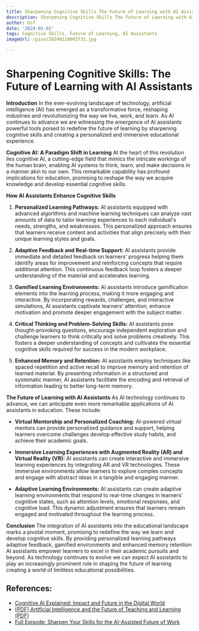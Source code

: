 ```yaml
---
title: Sharpening Cognitive Skills The Future of Learning with AI Assistants
description: Sharpening Cognitive Skills The Future of Learning with AI Assistants
author: Usf
date: '2024-01-02'
tags: Cognitive Skills, Future of Learning, AI Assistants
imageUrl: /pixa/20240118003731.jpg

---
```

# Sharpening  Cognitive Skills: The Future of Learning with  AI  Assistants

**Introduction**
In the ever-evolving  landscape of technology, artificial intelligence (AI) has emerged as a transformative  force, reshaping industries and revolutionizing the way we live,  work,  and learn. As AI continues to advance we are witnessing  the emergence of AI assistants powerful tools  poised to redefine  the future of  learning by sharpening cognitive skills and creating  a personalized and immersive educational experience.

**Cognitive AI: A Paradigm  Shift in Learning**
At the heart of this revolution lies cognitive AI, a cutting-edge field that mimics the intricate workings of the human brain, enabling AI systems to think, learn,  and make decisions in a manner akin to  our own. This remarkable capability has profound implications for education,  promising to reshape the way we acquire knowledge and  develop essential  cognitive skills.

**How AI Assistants Enhance Cognitive Skills**

1. **Personalized  Learning Pathways:** AI assistants equipped with advanced algorithms and machine learning techniques  can analyze vast amounts of data to tailor learning experiences to each individual's  needs, strengths, and weaknesses. This personalized approach ensures that learners receive content  and activities that  align precisely with their unique learning styles and goals.

2. **Adaptive Feedback and Real-time Support:** AI assistants provide immediate  and detailed feedback on  learners' progress helping them identify areas for improvement and reinforcing  concepts that require  additional attention. This continuous feedback loop fosters a deeper understanding of the material and accelerates learning.

3. **Gamified Learning Environments:**  AI assistants introduce gamification elements into the  learning process,  making  it more engaging and interactive. By incorporating rewards, challenges, and interactive  simulations, AI assistants captivate learners' attention, enhance motivation  and promote deeper engagement with the  subject  matter.

4. **Critical Thinking and Problem-Solving Skills:** AI assistants pose thought-provoking questions, encourage independent  exploration and  challenge learners to think critically and  solve problems creatively. This fosters a deeper understanding of concepts and cultivates the essential cognitive  skills required for success in the modern workplace.

5. **Enhanced Memory and Retention:** AI assistants employ techniques like spaced repetition and  active recall to improve memory and retention of learned material. By presenting  information in a structured and systematic manner, AI assistants facilitate the encoding  and retrieval of information leading to better long-term memory.

**The Future of Learning with AI Assistants**
As AI technology continues  to advance, we can anticipate even more remarkable applications of AI assistants in education. These include:

- **Virtual Mentorship and Personalized Coaching:** AI-powered virtual mentors  can provide personalized guidance and support, helping learners overcome challenges develop effective study habits, and achieve their academic goals.

- **Immersive Learning Experiences with  Augmented Reality (AR) and Virtual  Reality (VR):** AI assistants can create interactive  and immersive  learning experiences by integrating AR and VR technologies. These immersive environments  allow learners to explore complex concepts and engage with abstract ideas in a tangible and engaging manner.

- **Adaptive Learning Environments:** AI assistants can create  adaptive learning environments that respond to real-time changes in learners' cognitive states, such as attention levels, emotional responses,  and  cognitive load.  This dynamic adjustment ensures that learners remain engaged and  motivated throughout the learning process.

**Conclusion**
The integration of AI assistants into the educational landscape marks a pivotal moment, promising to redefine the way we learn and develop cognitive skills. By providing personalized learning pathways adaptive  feedback, gamified environments and enhanced memory retention AI  assistants empower learners to excel in  their academic pursuits and beyond. As technology continues to evolve we can expect AI assistants to play an increasingly prominent role in shaping the future of learning creating a world of limitless educational possibilities.

## References:
- [Cognitive AI Explained: Impact and Future in the Digital World](https://www.vationventures.com/research-article/cognitive-ai-explained-impact-and-future-in-the-digital-world)
- [[PDF] Artificial Intelligence and the Future of Teaching and Learning (PDF)](https://www2.ed.gov/documents/ai-report/ai-report.pdf)
- [Full Episode: Sharpen Your Skills for the AI-Assisted Future of Work](https://www.youtube.com/watch?v=k0KsDiY7wTg)
